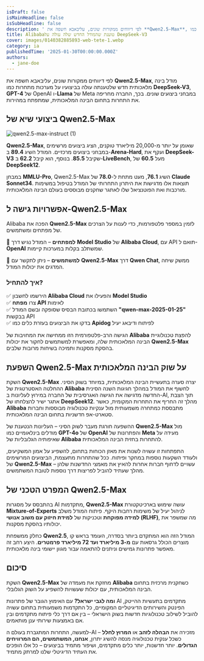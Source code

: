 ```yaml
---
isDraft: false
isMainHeadline: false
isSubHeadline: false
description: ' לפי דיווחים ממקורות שונים, עליבאבא חשפה את **Qwen2.5-Max**, מודל בינה מלאכותית חדש שלטענתה עולה בביצועיו על מערכות מתחרות כמו **DeepSeek-V3'
title: Alibabaטוענת שהמודל החדש שלה עולה על DeepSeek-V3
cover: images/0140382885893-web-tete-1.webp
category: ia
publishedTime: '2025-01-30T00:00:00.000Z'
authors:
  - jane-doe
---
```


לפי דיווחים ממקורות שונים, עליבאבא חשפה את **Qwen2.5-Max**, מודל בינה מלאכותית חדש שלטענתה עולה בביצועיו על מערכות מתחרות כמו **DeepSeek-V3**, **GPT-4** של OpenAI ו-**Llama** של Meta במבחני ביצועים שונים. בכך, החברה מחריפה את התחרות בתחום הבינה המלאכותית, שמתפתח במהירות.

## ביצועי שיא של Qwen2.5-Max

![qwen2.5-max-instruct (1)](images/1738149392_qwen2.5-max-instruct-1-scaled.webp)

**Qwen2.5-Max**, שאומן על יותר מ-20,000 מיליארד טוקנים, הציג ביצועים מרשימים במבחני ביצועים מרכזיים. המודל השיג **89.4** ב-**Arena-Hard**, ועקף את **DeepSeek-V3** שקיבל **85.5**. בנוסף, הוא קיבל **62.2** ב-**LiveBench**, מעל **60.5** של **DeepSeek12**.

במבחן **MMLU-Pro**, Qwen2.5-Max השיג **76.1**, מעט מתחת ל-**78.0** של **Claude Sonnet34**. תוצאות אלו מדגישות את היתרון התחרותי של המודל בטיפול במשימות מורכבות ואת הפוטנציאל שלו לאתגר שחקנים מבוססים בעולם הבינה המלאכותית.

## אפשרויות גישה ל-Qwen2.5-Max

Alibaba הפכה את **Qwen2.5-Max** לזמין במספר פלטפורמות, כדי לענות על הצרכים של מפתחים ומשתמשים.

🔹 **למפתחים** – המודל נגיש דרך **Model Studio** של **Alibaba Cloud**, עם API תואם ל-**OpenAI** שמשתלב בקלות במערכות קיימות.

🔹 **למשתמשים** – ניתן לתקשר עם **Qwen2.5-Max** דרך **Qwen Chat**, ממשק שיחה המדגים את יכולות המודל.

### **איך להתחיל?**

✅ הירשמו לחשבון **Alibaba Cloud** והפעילו את **Model Studio**  
✅ צרו **מפתח API** לאימות  
✅ השתמשו בכתובת הבסיס שסופקה ובשם המודל **"qwen-max-2025-01-25"** בבקשות API  
✅ בדקו את הביצועים בעזרת כלים כמו **Apidog** לפיתוח ודיבאג יעיל

הגישה הרב-פלטפורמית הזו ממחישה את המחויבות של **Alibaba** להפצת טכנולוגיית הבינה המלאכותית שלה, ומאפשרת למשתמשים לחקור את יכולות **Qwen2.5-Max** בהסקת מסקנות ותמיכה בשיחות מרובות שלבים.

## השפעת Qwen2.5-Max על שוק הבינה המלאכותית

השקת **Qwen2.5-Max** יצרה סערה בתעשיית הבינה המלאכותית, במיוחד בשוק הסיני. ההחלטה האסטרטגית של **Alibaba** לחשוף את המודל במהלך חגיגות השנה הסינית החדשה מדגישה את הגישה האגרסיבית של החברה במירוץ לעליונות ב-AI, תוך הצבת אתגר ישיר להצלחתו של **DeepSeek12**. מהלך זה החריף את התחרות המקומית, כאשר **Alibaba** מתבססת כמתחרה משמעותית מול ענקיות טכנולוגיה מבוססות וחברות סטארט-אפ חדשניות בתחום הבינה המלאכותית.

ההשפעה חורגת מעבר לשוק הסיני – העליונות הנטענת של **Qwen2.5-Max** מול מודלים בינלאומיים כמו **GPT-4o** של **OpenAI** והפתרונות של **Meta** מעידה על שאיפותיה הגלובליות של **Alibaba** להתחרות בחזית הבינה המלאכותית.

התפתחות זו עשויה לשנות את מאזן הכוחות בתחום, להשפיע על אמון המשקיעים, ולעודד השקעות נוספות במחקר ופיתוח. ככל שהתחרות מתעצמת, הביצועים המרשימים של **Qwen2.5-Max** עשויים לדחוף חברות אחרות להאיץ את מאמצי החדשנות שלהן – מהלך שעתיד להוביל לפריצות דרך נוספות לטובת המשתמשים.

## המפרט הטכני של Qwen2.5-Max

בהתבסס על מסגרות AI מתקדמות, **Qwen2.5-Max** עושה שימוש בארכיטקטורת **Mixture-of-Experts** לניהול יעיל של משימות רחבות היקף. פיתוח המודל משלב **למידה מפוקחת** וטכניקות של **למידת חיזוק עם משוב אנושי (RLHF)**, מה שמשפר את יכולותיו בהסקת מסקנות.

כחלק ממשפחת **Qwen2.5**, המודל הזה הוא המתקדם ביותר בסדרה, העומד בראש קו מוצרים הכולל גרסאות עם **מ-3 מיליארד ועד 72 מיליארד פרמטרים**. היצע רחב זה מאפשר פתרונות גמישים וניתנים להתאמה עבור מגוון יישומי בינה מלאכותית.

## סיכום

השקת **Qwen2.5-Max** מחזקת את מעמדה של **Alibaba** כשחקנית מרכזית בתחום הבינה המלאכותית, עם יכולות שעשויות להשפיע על השוק הגלובלי.

**ומה לגבי ישראל?** עם האימוץ הגובר של פתרונות AI מתקדמים בתעשיות ההייטק, הפינטק והשירותים הדיגיטליים המקומיים, כל התקדמות משמעותית בתחום עשויה להוביל לשילוב טכנולוגיות חדשות בשוק הישראלי – בין אם דרך כלי פיתוח מתקדמים ובין אם באמצעות שירותי ענן מותאמים.

למעשה, התחרות המתגברת בעולם ה-AI מזכירה את **הבהלה לזהב** או **המרוץ לחלל** – כשכל ענקית טכנולוגיה מנסה להשיג יתרון, **אנחנו, המשתמשים, הם המרוויחים הגדולים**. יותר חדשנות, יותר כלים מתקדמים, ושיפור מתמיד בביצועים – כל אלו הופכים את העתיד הדיגיטלי שלנו למרתק מתמיד.
